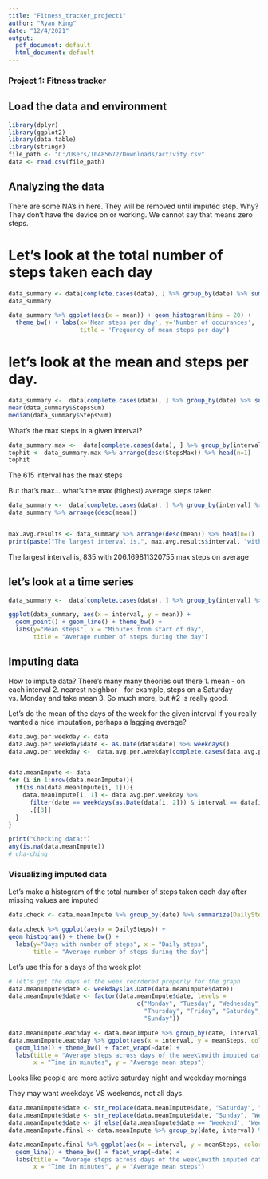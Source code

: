 ```yaml
---
title: "Fitness_tracker_project1"
author: "Ryan King"
date: "12/4/2021"
output:
  pdf_document: default
  html_document: default
---
```

### Project 1: Fitness tracker

## Load the data and environment
```r
library(dplyr)
library(ggplot2)
library(data.table)
library(stringr)
file_path <- "C:/Users/I0485672/Downloads/activity.csv"
data <- read.csv(file_path)
```

## Analyzing the data

There are some NA's in here. They will be removed until imputed step.
Why? They don't have the device on or working.
We cannot say that means zero steps.

# Let's look at the total number of steps taken each day
```r
data_summary <- data[complete.cases(data), ] %>% group_by(date) %>% summarize(mean=sum(steps, na.rm = TRUE))
data_summary

data_summary %>% ggplot(aes(x = mean)) + geom_histogram(bins = 20) +
  theme_bw() + labs(x='Mean steps per day', y='Number of occurances', 
                    title = 'Frequency of mean steps per day')
```

# let's look at the mean and steps per day.
```r
data_summary <-  data[complete.cases(data), ] %>% group_by(date) %>% summarize(StepsSum=sum(steps, na.rm = TRUE))
mean(data_summary$StepsSum)
median(data_summary$StepsSum)
```
What's the max steps in a given interval?
```r
data_summary.max <-  data[complete.cases(data), ] %>% group_by(interval) %>% summarize(StepsMax=max(steps, na.rm = TRUE))
tophit <- data_summary.max %>% arrange(desc(StepsMax)) %>% head(n=1)
tophit
```
The 615 interval has the max steps


But that's max... what's the max (highest) average steps taken

```r
data_summary <-  data[complete.cases(data), ] %>% group_by(interval) %>% summarize(mean=mean(steps, na.rm = TRUE))
data_summary %>% arrange(desc(mean))


max.avg.results <- data_summary %>% arrange(desc(mean)) %>% head(n=1)
print(paste("The largest interval is,", max.avg.results$interval, "with", max.avg.results$mean, "max steps on average"))
```
The largest interval is, 835 with 206.169811320755 max steps on average



## let's look at a time series
```r
data_summary <-  data[complete.cases(data), ] %>% group_by(interval) %>% summarize(mean=mean(steps, na.rm = TRUE))

ggplot(data_summary, aes(x = interval, y = mean)) + 
  geom_point() + geom_line() + theme_bw() + 
  labs(y="Mean steps", x = "Minutes from start of day", 
       title = "Average number of steps during the day")
```

## Imputing data

How to impute data? There's many many theories out there
1. mean - on each interval
2. nearest neighbor - for example, steps on a Saturday vs. Monday and take mean
3. So much more, but #2 is really good.

Let's do the mean of the days of the week for the given interval
If you really wanted a nice imputation, perhaps a lagging average?

```r
data.avg.per.weekday <- data
data.avg.per.weekday$date <- as.Date(data$date) %>% weekdays()
data.avg.per.weekday <-  data.avg.per.weekday[complete.cases(data.avg.per.weekday), ] %>% group_by(date, interval) %>% summarize(mean=mean(steps, na.rm = TRUE))


data.meanImpute <- data
for (i in 1:nrow(data.meanImpute)){
  if(is.na(data.meanImpute[i, 1])){
    data.meanImpute[i, 1] <- data.avg.per.weekday %>% 
      filter(date == weekdays(as.Date(data[i, 2])) & interval == data[i, 3]) %>%
      .[[3]]
  }
}

print("Checking data:")
any(is.na(data.meanImpute))
# cha-ching
```

### Visualizing imputed data
Let's make a histogram of the total number of steps taken each day after missing values are imputed

```r

data.check <- data.meanImpute %>% group_by(date) %>% summarize(DailySteps = sum(steps))

data.check %>% ggplot(aes(x = DailySteps)) +
geom_histogram() + theme_bw() + 
  labs(y="Days with number of steps", x = "Daily steps", 
       title = "Average number of steps during the day")
```


Let's use this for a days of the week plot
```r
# let's get the days of the week reordered properly for the graph
data.meanImpute$date <- weekdays(as.Date(data.meanImpute$date))
data.meanImpute$date <- factor(data.meanImpute$date, levels = 
                                    c("Monday", "Tuesday", "Wednesday", 
                                      "Thursday", "Friday", "Saturday", 
                                      "Sunday"))

data.meanImpute.eachday <- data.meanImpute %>% group_by(date, interval) %>% summarise(meanSteps = mean(steps))
data.meanImpute.eachday %>% ggplot(aes(x = interval, y = meanSteps, color = date)) +
  geom_line() + theme_bw() + facet_wrap(~date) + 
  labs(title = "Average steps across days of the week\nwith imputed data",
       x = "Time in minutes", y = "Average mean steps")
```

Looks like people are more active saturday night and weekday mornings

They may want weekdays VS weekends, not all days.
```r
data.meanImpute$date <- str_replace(data.meanImpute$date, "Saturday", "Weekend")
data.meanImpute$date <- str_replace(data.meanImpute$date, "Sunday", "Weekend")
data.meanImpute$date <- if_else(data.meanImpute$date == 'Weekend', 'Weekend', 'Weekday')
data.meanImpute.final <- data.meanImpute %>% group_by(date, interval) %>% summarise(meanSteps = mean(steps))

data.meanImpute.final %>% ggplot(aes(x = interval, y = meanSteps, color = date)) +
  geom_line() + theme_bw() + facet_wrap(~date) + 
  labs(title = "Average steps across days of the week\nwith imputed data",
       x = "Time in minutes", y = "Average mean steps")
```
